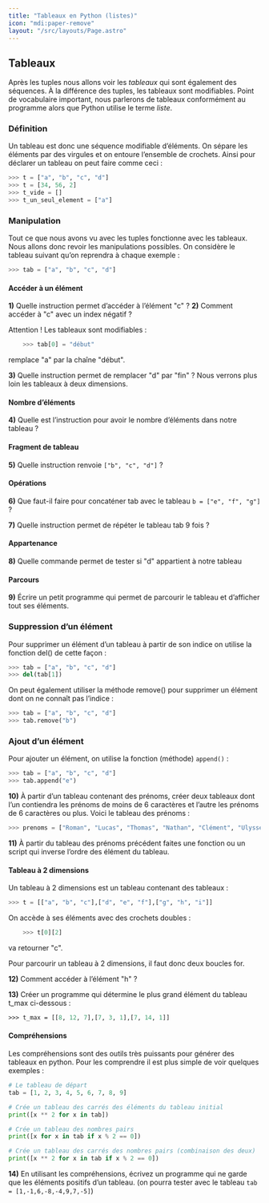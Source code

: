 ```yaml
---
title: "Tableaux en Python (listes)"
icon: "mdi:paper-remove"
layout: "/src/layouts/Page.astro"
---
```


## Tableaux

Après les tuples nous allons voir les _tableaux_ qui sont également des
séquences. À la différence des tuples, les tableaux sont modifiables. Point de
vocabulaire important, nous parlerons de tableaux conformément au programme
alors que Python utilise le terme _liste_.

### Définition

Un tableau est donc une séquence modifiable d’éléments. On sépare les éléments
par des virgules et on entoure l’ensemble de crochets. Ainsi pour déclarer un
tableau on peut faire comme ceci :

```py
>>> t = ["a", "b", "c", "d"]
>>> t = [34, 56, 2]
>>> t_vide = []
>>> t_un_seul_element = ["a"]
```

### Manipulation

Tout ce que nous avons vu avec les tuples fonctionne avec les tableaux. Nous
allons donc revoir les manipulations possibles. On considère le tableau
suivant qu’on reprendra à chaque exemple :

```py
>>> tab = ["a", "b", "c", "d"]
```

#### Accéder à un élément

**1)** Quelle instruction permet d’accéder à l’élément "c" ?
**2)** Comment accéder à "c" avec un index négatif ?

Attention ! Les tableaux sont modifiables :
```py
    >>> tab[0] = "début"
```
remplace "a" par la chaîne "début".

**3)** Quelle instruction permet de remplacer "d" par "fin" ?
Nous verrons plus loin les tableaux à deux dimensions.

#### Nombre d’éléments

**4)** Quelle est l’instruction pour avoir le nombre d’éléments dans notre
tableau ?

#### Fragment de tableau

**5)** Quelle instruction renvoie `["b", "c", "d"]` ?

#### Opérations

**6)** Que faut-il faire pour concaténer tab avec le tableau `b = ["e", "f",
"g"]` ?

**7)** Quelle instruction permet de répéter le tableau tab 9 fois ?

#### Appartenance

**8)** Quelle commande permet de tester si "d" appartient à notre tableau

#### Parcours

**9)** Écrire un petit programme qui permet de parcourir le tableau et
d’afficher tout ses éléments.

### Suppression d’un élément

Pour supprimer un élément d’un tableau à partir de son indice on utilise la
fonction del() de cette façon :

```py
>>> tab = ["a", "b", "c", "d"]
>>> del(tab[1])
```

On peut également utiliser la méthode remove() pour supprimer un élément dont
on ne connaît pas l’indice :

```py
>>> tab = ["a", "b", "c", "d"]
>>> tab.remove("b")
```

### Ajout d’un élément

Pour ajouter un élément, on utilise la fonction (méthode) `append()` :

```py
>>> tab = ["a", "b", "c", "d"]
>>> tab.append("e")
```

**10)** À partir d’un tableau contenant des prénoms, créer deux tableaux dont
l’un contiendra les prénoms de moins de 6 caractères et l’autre les prénoms de
6 caractères ou plus. Voici le tableau des prénoms :

```py
>>> prenoms = ["Roman", "Lucas", "Thomas", "Nathan", "Clément", "Ulysse", "Noam", "Aksel", "Logan", "Florian-Olivier", "Lélio", "Alexis"]
```

**11)** À partir du tableau des prénoms précédent faites une fonction ou un
script qui inverse l’ordre des élément du tableau.

#### Tableau à 2 dimensions

Un tableau à 2 dimensions est un tableau contenant des tableaux :

```py
>>> t = [["a", "b", "c"],["d", "e", "f"],["g", "h", "i"]]
```

On accède à ses éléments avec des crochets doubles :

```py
    >>> t[0][2]
```
va retourner "c".

Pour parcourir un tableau à 2 dimensions, il faut donc deux boucles for.

**12)** Comment accéder à l’élément "h" ?

**13)** Créer un programme qui détermine le plus grand élément du tableau
t_max ci-dessous :

```p    
>>> t_max = [[8, 12, 7],[7, 3, 1],[7, 14, 1]]
```

#### Compréhensions

Les compréhensions sont des outils très puissants pour générer des tableaux en
python. Pour les comprendre il est plus simple de voir quelques exemples :
```py
# Le tableau de départ
tab = [1, 2, 3, 4, 5, 6, 7, 8, 9]

# Crée un tableau des carrés des éléments du tableau initial
print([x ** 2 for x in tab])

# Crée un tableau des nombres pairs
print([x for x in tab if x % 2 == 0])

# Crée un tableau des carrés des nombres pairs (combinaison des deux)
print([x ** 2 for x in tab if x % 2 == 0])
```

**14)** En utilisant les compréhensions, écrivez un programme qui ne garde que
les éléments positifs d’un tableau. (on pourra tester avec le tableau `tab =
[1,-1,6,-8,-4,9,7,-5]`)
